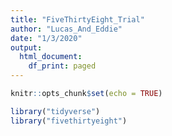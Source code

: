 ```yaml
---
title: "FiveThirtyEight_Trial"
author: "Lucas_And_Eddie"
date: "1/3/2020"
output:
  html_document:
    df_print: paged
---
```


```r
knitr::opts_chunk$set(echo = TRUE)
```

```r
library("tidyverse")
library("fivethirtyeight")

```

```r

```


```r

```